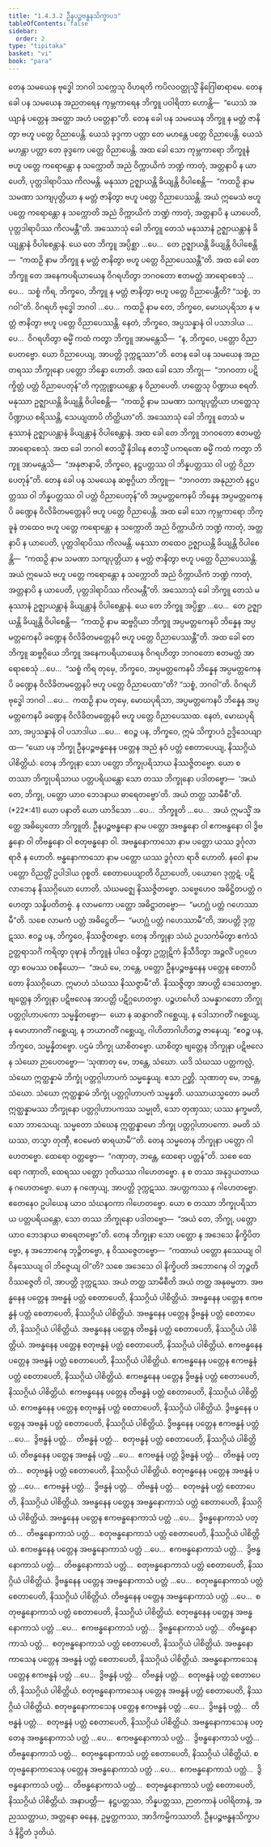 ```yaml
---
title: "1.4.3.2 ဦနပဉ္စဗန္ဓနသိက္ခာပဒ"
tableOfContents: false
sidebar:
  order: 2
type: "tipitaka"
basket: "vi"
book: "para"
---
```



<DynamicBreadcrumb />

<Division number="609" book="para" e="ch" v="1" p="355">

<Paragraph number="2273" book="para">
တေန သမယေန ဗုဒ္ဓေါ ဘဂဝါ သက္ကေသု ဝိဟရတိ ကပိလဝတ္ထုသ္မိံ နိဂြေါဓာရာမေ. တေန ခေါ ပန သမယေန အညတရေန ကုမ္ဘကာရေန ဘိက္ခူ ပဝါရိတာ ဟောန္တိ—  “ယေသံ အယျာနံ ပတ္တေန အတ္ထော အဟံ ပတ္တေနာ”တိ. တေန ခေါ ပန သမယေန ဘိက္ခူ န မတ္တံ ဇာနိတွာ ဗဟူ ပတ္တေ ဝိညာပေန္တိ. ယေသံ ခုဒ္ဒကာ ပတ္တာ တေ မဟန္တေ ပတ္တေ ဝိညာပေန္တိ. ယေသံ မဟန္တာ ပတ္တာ တေ ခုဒ္ဒကေ ပတ္တေ ဝိညာပေန္တိ. အထ ခေါ သော ကုမ္ဘကာရော ဘိက္ခူနံ ဗဟူ ပတ္တေ ကရောန္တော န သက္ကောတိ အညံ ဝိက္ကာယိကံ ဘဏ္ဍံ ကာတုံ, အတ္တနာပိ န ယာပေတိ, ပုတ္တဒါရာပိဿ ကိလမန္တိ. မနုဿာ ဥဇ္ဈာယန္တိ ခိယျန္တိ ဝိပါစေန္တိ—  “ကထဉှိ နာမ သမဏာ သကျပုတ္တိယာ န မတ္တံ ဇာနိတွာ ဗဟူ ပတ္တေ ဝိညာပေဿန္တိ. အယံ ဣမေသံ ဗဟူ ပတ္တေ ကရောန္တော န သက္ကောတိ အညံ ဝိက္ကာယိကံ ဘဏ္ဍံ ကာတုံ, အတ္တနာပိ န ယာပေတိ, ပုတ္တဒါရာပိဿ ကိလမန္တီ”တိ.
</Paragraph>

<Paragraph number="2274" book="para">
အဿောသုံ ခေါ ဘိက္ခူ တေသံ မနုဿာနံ ဥဇ္ဈာယန္တာနံ ခိယျန္တာနံ ဝိပါစေန္တာနံ. ယေ တေ ဘိက္ခူ အပ္ပိစ္ဆာ …ပေ…  တေ ဥဇ္ဈာယန္တိ ခိယျန္တိ ဝိပါစေန္တိ—  “ကထဉှိ နာမ ဘိက္ခူ န မတ္တံ ဇာနိတွာ ဗဟူ ပတ္တေ ဝိညာပေဿန္တီ”တိ.
</Paragraph>

<Paragraph number="2275" book="para">
အထ ခေါ တေ ဘိက္ခူ တေ အနေကပရိယာယေန ဝိဂရဟိတွာ ဘဂဝတော ဧတမတ္ထံ အာရောစေသုံ …ပေ…  သစ္စံ ကိရ, ဘိက္ခဝေ, ဘိက္ခူ န မတ္တံ ဇာနိတွာ ဗဟူ ပတ္တေ ဝိညာပေန္တီတိ? “သစ္စံ, ဘဂဝါ”တိ. ဝိဂရဟိ ဗုဒ္ဓေါ ဘဂဝါ …ပေ…  ကထဉှိ နာမ တေ, ဘိက္ခဝေ, မောဃပုရိသာ န မတ္တံ ဇာနိတွာ ဗဟူ ပတ္တေ ဝိညာပေဿန္တိ. နေတံ, ဘိက္ခဝေ, အပ္ပသန္နာနံ ဝါ ပသာဒါယ …ပေ…  ဝိဂရဟိတွာ ဓမ္မိံ ကထံ ကတွာ ဘိက္ခူ အာမန္တေသိ—  “န, ဘိက္ခဝေ, ပတ္တော ဝိညာပေတဗ္ဗော. ယော ဝိညာပေယျ, အာပတ္တိ ဒုက္ကဋဿာ”တိ.
</Paragraph>

</Division>
<Division number="610" book="para" e="ch" v="1" p="355">

<Paragraph number="2276" book="para">
တေန ခေါ ပန သမယေန အညတရဿ ဘိက္ခုနော ပတ္တော ဘိန္နော ဟောတိ. အထ ခေါ သော ဘိက္ခု—  “ဘဂဝတာ ပဋိက္ခိတ္တံ ပတ္တံ ဝိညာပေတုန်”တိ ကုက္ကုစ္စာယန္တော န ဝိညာပေတိ. ဟတ္ထေသု ပိဏ္ဍာယ စရတိ. မနုဿာ ဥဇ္ဈာယန္တိ ခိယျန္တိ ဝိပါစေန္တိ—  “ကထဉှိ နာမ သမဏာ သကျပုတ္တိယာ ဟတ္ထေသု ပိဏ္ဍာယ စရိဿန္တိ, သေယျထာပိ တိတ္ထိယာ”တိ.
</Paragraph>

<Paragraph number="2277" book="para">
အဿောသုံ ခေါ ဘိက္ခူ တေသံ မနုဿာနံ ဥဇ္ဈာယန္တာနံ ခိယျန္တာနံ ဝိပါစေန္တာနံ. အထ ခေါ တေ ဘိက္ခူ ဘဂဝတော ဧတမတ္ထံ အာရောစေသုံ. အထ ခေါ ဘဂဝါ ဧတသ္မိံ နိဒါနေ ဧတသ္မိံ ပကရဏေ ဓမ္မိံ ကထံ ကတွာ ဘိက္ခူ အာမန္တေသိ—  “အနုဇာနာမိ, ဘိက္ခဝေ, နဋ္ဌပတ္တဿ ဝါ ဘိန္နပတ္တဿ ဝါ ပတ္တံ ဝိညာပေတုန်”တိ.
</Paragraph>

</Division>
<Division number="611" book="para" e="ch" v="1" p="356">

<Paragraph number="2278" book="para">
တေန ခေါ ပန သမယေန ဆဗ္ဗဂ္ဂိယာ ဘိက္ခူ—  “ဘဂဝတာ အနုညာတံ နဋ္ဌပတ္တဿ ဝါ ဘိန္နပတ္တဿ ဝါ ပတ္တံ ဝိညာပေတုန်”တိ အပ္ပမတ္တကေနပိ ဘိန္နေန အပ္ပမတ္တကေနပိ ခဏ္ဍေန ဝိလိခိတမတ္တေနပိ ဗဟူ ပတ္တေ ဝိညာပေန္တိ. အထ ခေါ သော ကုမ္ဘကာရော ဘိက္ခူနံ တထေဝ ဗဟူ ပတ္တေ ကရောန္တော န သက္ကောတိ အညံ ဝိက္ကာယိကံ ဘဏ္ဍံ ကာတုံ, အတ္တနာပိ န ယာပေတိ, ပုတ္တဒါရာပိဿ ကိလမန္တိ. မနုဿာ တထေဝ ဥဇ္ဈာယန္တိ ခိယျန္တိ ဝိပါစေန္တိ—  “ကထဉှိ နာမ သမဏာ သကျပုတ္တိယာ န မတ္တံ ဇာနိတွာ ဗဟူ ပတ္တေ ဝိညာပေဿန္တိ. အယံ ဣမေသံ ဗဟူ ပတ္တေ ကရောန္တော န သက္ကောတိ အညံ ဝိက္ကာယိကံ ဘဏ္ဍံ ကာတုံ, အတ္တနာပိ န ယာပေတိ, ပုတ္တဒါရာပိဿ ကိလမန္တီ”တိ.
</Paragraph>

<Paragraph number="2279" book="para">
အဿောသုံ ခေါ ဘိက္ခူ တေသံ မနုဿာနံ ဥဇ္ဈာယန္တာနံ ခိယျန္တာနံ ဝိပါစေန္တာနံ. ယေ တေ ဘိက္ခူ အပ္ပိစ္ဆာ …ပေ…  တေ ဥဇ္ဈာယန္တိ ခိယျန္တိ ဝိပါစေန္တိ—  “ကထဉှိ နာမ ဆဗ္ဗဂ္ဂိယာ ဘိက္ခူ အပ္ပမတ္တကေနပိ ဘိန္နေန အပ္ပမတ္တကေနပိ ခဏ္ဍေန ဝိလိခိတမတ္တေနပိ ဗဟူ ပတ္တေ ဝိညာပေဿန္တီ”တိ.
</Paragraph>

<Paragraph number="2280" book="para">
အထ ခေါ တေ ဘိက္ခူ ဆဗ္ဗဂ္ဂိယေ ဘိက္ခူ အနေကပရိယာယေန ဝိဂရဟိတွာ ဘဂဝတော ဧတမတ္ထံ အာရောစေသုံ …ပေ…  “သစ္စံ ကိရ တုမှေ, ဘိက္ခဝေ, အပ္ပမတ္တကေနပိ ဘိန္နေန အပ္ပမတ္တကေနပိ ခဏ္ဍေန ဝိလိခိတမတ္တေနပိ ဗဟူ ပတ္တေ ဝိညာပေထာ”တိ? “သစ္စံ, ဘဂဝါ”တိ. ဝိဂရဟိ ဗုဒ္ဓေါ ဘဂဝါ …ပေ…  ကထဉှိ နာမ တုမှေ, မောဃပုရိသာ, အပ္ပမတ္တကေနပိ ဘိန္နေန အပ္ပမတ္တကေနပိ ခဏ္ဍေန ဝိလိခိတမတ္တေနပိ ဗဟူ ပတ္တေ ဝိညာပေဿထ. နေတံ, မောဃပုရိသာ, အပ္ပသန္နာနံ ဝါ ပသာဒါယ …ပေ…  ဧဝဉ္စ ပန, ဘိက္ခဝေ, ဣမံ သိက္ခာပဒံ ဥဒ္ဒိသေယျာထ—
</Paragraph>

</Division>
<Division number="612" book="para" e="ch" v="1" p="356">

<Paragraph number="2281" book="para">
<Emphasis>“ယော ပန ဘိက္ခု ဦနပဉ္စဗန္ဓနေန ပတ္တေန အညံ နဝံ ပတ္တံ စေတာပေယျ, နိဿဂ္ဂိယံ ပါစိတ္တိယံ. တေန ဘိက္ခုနာ သော ပတ္တော ဘိက္ခုပရိသာယ နိဿဇ္ဇိတဗ္ဗော. ယော စ တဿာ ဘိက္ခုပရိသာယ ပတ္တပရိယန္တော သော တဿ ဘိက္ခုနော ပဒါတဗ္ဗော—  ‘အယံ တေ, ဘိက္ခု, ပတ္တော ယာဝ ဘေဒနာယ ဓာရေတဗ္ဗော’တိ. အယံ တတ္ထ သာမီစီ”</Emphasis>တိ. (*22*:<Emphasis>41</Emphasis>)
</Paragraph>

</Division>
<Division number="613" book="para" e="ch" v="1" p="356">

<Paragraph number="2282" book="para">
<Emphasis>ယော ပနာ</Emphasis>တိ ယော ယာဒိသော …ပေ…  <Emphasis>ဘိက္ခူ</Emphasis>တိ …ပေ…  အယံ ဣမသ္မိံ အတ္ထေ အဓိပ္ပေတော ဘိက္ခူတိ.
</Paragraph>

<Paragraph number="2283" book="para">
<Emphasis>ဦနပဉ္စဗန္ဓနော</Emphasis> နာမ ပတ္တော အဗန္ဓနော ဝါ ဧကဗန္ဓနော ဝါ ဒွိဗန္ဓနော ဝါ တိဗန္ဓနော ဝါ စတုဗန္ဓနော ဝါ. အဗန္ဓနောကာသော နာမ ပတ္တော ယဿ ဒွင်္ဂုလာ ရာဇိ န ဟောတိ. ဗန္ဓနောကာသော နာမ ပတ္တော ယဿ ဒွင်္ဂုလာ ရာဇိ ဟောတိ. <Emphasis>နဝေါ</Emphasis> နာမ ပတ္တော ဝိညတ္တိံ ဥပါဒါယ ဝုစ္စတိ.
</Paragraph>

<Paragraph number="2284" book="para">
<Emphasis>စေတာပေယျာ</Emphasis>တိ ဝိညာပေတိ, ပယောဂေ ဒုက္ကဋံ. ပဋိလာဘေန နိဿဂ္ဂိယော ဟောတိ. သံဃမဇ္ဈေ နိဿဇ္ဇိတဗ္ဗော. သဗ္ဗေဟေဝ အဓိဋ္ဌိတပတ္တံ ဂဟေတွာ သန္နိပတိတဗ္ဗံ. န လာမကော ပတ္တော အဓိဋ္ဌာတဗ္ဗော—  “မဟဂ္ဃံ ပတ္တံ ဂဟေဿာမီ”တိ. သစေ လာမကံ ပတ္တံ အဓိဋ္ဌေတိ—  “မဟဂ္ဃံ ပတ္တံ ဂဟေဿာမီ”တိ, အာပတ္တိ ဒုက္ကဋဿ. ဧဝဉ္စ ပန, ဘိက္ခဝေ, နိဿဇ္ဇိတဗ္ဗော. တေန ဘိက္ခုနာ သံဃံ ဥပသင်္ကမိတွာ ဧကံသံ ဥတ္တရာသင်္ဂံ ကရိတွာ ဝုဍ္ဎာနံ ဘိက္ခူနံ ပါဒေ ဝန္ဒိတွာ ဥက္ကုဋိကံ နိသီဒိတွာ အဉ္ဇလိံ ပဂ္ဂဟေတွာ ဧဝမဿ ဝစနီယော—  “အယံ မေ, ဘန္တေ, ပတ္တော ဦနပဉ္စဗန္ဓနေန ပတ္တေန စေတာပိတော နိဿဂ္ဂိယော. ဣမာဟံ သံဃဿ နိဿဇ္ဇာမီ”တိ. နိဿဇ္ဇိတွာ အာပတ္တိ ဒေသေတဗ္ဗာ. ဗျတ္တေန ဘိက္ခုနာ ပဋိဗလေန အာပတ္တိ ပဋိဂ္ဂဟေတဗ္ဗာ. ပဉ္စဟင်္ဂေဟိ သမန္နာဂတော ဘိက္ခု ပတ္တဂ္ဂါဟာပကော သမ္မန္နိတဗ္ဗော—  ယော န ဆန္ဒာဂတိံ ဂစ္ဆေယျ, န ဒေါသာဂတိံ ဂစ္ဆေယျ, န မောဟာဂတိံ ဂစ္ဆေယျ, န ဘယာဂတိံ ဂစ္ဆေယျ, ဂါဟိတာဂါဟိတဉ္စ ဇာနေယျ. “ဧဝဉ္စ ပန, ဘိက္ခဝေ, သမ္မန္နိတဗ္ဗော. ပဌမံ ဘိက္ခု ယာစိတဗ္ဗော. ယာစိတွာ ဗျတ္တေန ဘိက္ခုနာ ပဋိဗလေန သံဃော ဉာပေတဗ္ဗော—
</Paragraph>

</Division>
<Division number="614" book="para" e="ch" v="1" p="357">

<Paragraph number="2285" book="para">
‘သုဏာတု မေ, ဘန္တေ, သံဃော. ယဒိ သံဃဿ ပတ္တကလ္လံ, သံဃော ဣတ္ထန္နာမံ ဘိက္ခုံ ပတ္တဂ္ဂါဟာပကံ သမ္မန္နေယျ. ဧသာ ဉတ္တိ.
</Paragraph>

<Paragraph number="2286" book="para">
သုဏာတု မေ, ဘန္တေ, သံဃော. သံဃော ဣတ္ထန္နာမံ ဘိက္ခုံ ပတ္တဂ္ဂါဟာပကံ သမ္မန္နတိ. ယဿာယသ္မတော ခမတိ ဣတ္ထန္နာမဿ ဘိက္ခုနော ပတ္တဂ္ဂါဟာပကဿ သမ္မုတိ, သော တုဏှဿ; ယဿ နက္ခမတိ, သော ဘာသေယျ.
</Paragraph>

<Paragraph number="2287" book="para">
သမ္မတော သံဃေန ဣတ္ထန္နာမော ဘိက္ခု ပတ္တဂ္ဂါဟာပကော. ခမတိ သံဃဿ, တသ္မာ တုဏှီ, ဧဝမေတံ ဓာရယာမီ’”တိ.
</Paragraph>

</Division>
<Division number="615" book="para" e="ch" v="1" p="357">

<Paragraph number="2288" book="para">
တေန သမ္မတေန ဘိက္ခုနာ ပတ္တော ဂါဟေတဗ္ဗော. ထေရော ဝတ္တဗ္ဗော—  “ဂဏှာတု, ဘန္တေ, ထေရော ပတ္တန်”တိ. သစေ ထေရော ဂဏှာတိ, ထေရဿ ပတ္တော ဒုတိယဿ ဂါဟေတဗ္ဗော. န စ တဿ အနုဒ္ဒယတာယ န ဂဟေတဗ္ဗော. ယော န ဂဏှေယျ, အာပတ္တိ ဒုက္ကဋဿ. အပတ္တကဿ န ဂါဟေတဗ္ဗော. ဧတေနေဝ ဥပါယေန ယာဝ သံဃနဝကာ ဂါဟေတဗ္ဗော. ယော စ တဿာ ဘိက္ခုပရိသာယ ပတ္တပရိယန္တော, သော တဿ ဘိက္ခုနော ပဒါတဗ္ဗော—  “အယံ တေ, ဘိက္ခု, ပတ္တော ယာဝ ဘေဒနာယ ဓာရေတဗ္ဗော”တိ.
</Paragraph>

<Paragraph number="2289" book="para">
တေန ဘိက္ခုနာ သော ပတ္တော န အဒေသေ နိက္ခိပိတဗ္ဗော, န အဘောဂေန ဘုဉ္ဇိတဗ္ဗော, န ဝိဿဇ္ဇေတဗ္ဗော—  “ကထာယံ ပတ္တော နဿေယျ ဝါ ဝိနဿေယျ ဝါ ဘိဇ္ဇေယျ ဝါ”တိ? သစေ အဒေသေ ဝါ နိက္ခိပတိ အဘောဂေန ဝါ ဘုဉ္ဇတိ ဝိဿဇ္ဇေတိ ဝါ, အာပတ္တိ ဒုက္ကဋဿ.
</Paragraph>

<Paragraph number="2290" book="para">
<Emphasis>အယံ တတ္ထ သာမီစီ</Emphasis>တိ အယံ တတ္ထ အနုဓမ္မတာ.
</Paragraph>

</Division>
<Division number="616" book="para" e="ch" v="1" p="358">

<Paragraph number="2291" book="para">
အဗန္ဓနေန ပတ္တေန အဗန္ဓနံ ပတ္တံ စေတာပေတိ, နိဿဂ္ဂိယံ ပါစိတ္တိယံ. အဗန္ဓနေန ပတ္တေန ဧကဗန္ဓနံ ပတ္တံ စေတာပေတိ, နိဿဂ္ဂိယံ ပါစိတ္တိယံ. အဗန္ဓနေန ပတ္တေန ဒွိဗန္ဓနံ ပတ္တံ စေတာပေတိ, နိဿဂ္ဂိယံ ပါစိတ္တိယံ. အဗန္ဓနေန ပတ္တေန တိဗန္ဓနံ ပတ္တံ စေတာပေတိ, နိဿဂ္ဂိယံ ပါစိတ္တိယံ. အဗန္ဓနေန ပတ္တေန စတုဗန္ဓနံ ပတ္တံ စေတာပေတိ, နိဿဂ္ဂိယံ ပါစိတ္တိယံ.
</Paragraph>

<Paragraph number="2292" book="para">
ဧကဗန္ဓနေန ပတ္တေန အဗန္ဓနံ ပတ္တံ စေတာပေတိ, နိဿဂ္ဂိယံ ပါစိတ္တိယံ. ဧကဗန္ဓနေန ပတ္တေန ဧကဗန္ဓနံ ပတ္တံ စေတာပေတိ, နိဿဂ္ဂိယံ ပါစိတ္တိယံ. ဧကဗန္ဓနေန ပတ္တေန ဒွိဗန္ဓနံ ပတ္တံ စေတာပေတိ, နိဿဂ္ဂိယံ ပါစိတ္တိယံ. ဧကဗန္ဓနေန ပတ္တေန တိဗန္ဓနံ ပတ္တံ စေတာပေတိ, နိဿဂ္ဂိယံ ပါစိတ္တိယံ. ဧကဗန္ဓနေန ပတ္တေန စတုဗန္ဓနံ ပတ္တံ စေတာပေတိ, နိဿဂ္ဂိယံ ပါစိတ္တိယံ.
</Paragraph>

<Paragraph number="2293" book="para">
ဒွိဗန္ဓနေန ပတ္တေန အဗန္ဓနံ ပတ္တံ စေတာပေတိ, နိဿဂ္ဂိယံ ပါစိတ္တိယံ. ဒွိဗန္ဓနေန ပတ္တေန ဧကဗန္ဓနံ ပတ္တံ …ပေ…  ဒွိဗန္ဓနံ ပတ္တံ…  တိဗန္ဓနံ ပတ္တံ…  စတုဗန္ဓနံ ပတ္တံ စေတာပေတိ, နိဿဂ္ဂိယံ ပါစိတ္တိယံ.
</Paragraph>

<Paragraph number="2294" book="para">
တိဗန္ဓနေန ပတ္တေန အဗန္ဓနံ ပတ္တံ …ပေ…  ဧကဗန္ဓနံ ပတ္တံ ဒွိဗန္ဓနံ ပတ္တံ…  တိဗန္ဓနံ ပတ္တံ…  စတုဗန္ဓနံ ပတ္တံ စေတာပေတိ, နိဿဂ္ဂိယံ ပါစိတ္တိယံ.
</Paragraph>

<Paragraph number="2295" book="para">
စတုဗန္ဓနေန ပတ္တေန အဗန္ဓနံ ပတ္တံ …ပေ…  ဧကဗန္ဓနံ ပတ္တံ…  ဒွိဗန္ဓနံ ပတ္တံ…  တိဗန္ဓနံ ပတ္တံ…  စတုဗန္ဓနံ ပတ္တံ စေတာပေတိ, နိဿဂ္ဂိယံ ပါစိတ္တိယံ.
</Paragraph>

<Paragraph number="2296" book="para">
အဗန္ဓနေန ပတ္တေန အဗန္ဓနောကာသံ ပတ္တံ စေတာပေတိ, နိဿဂ္ဂိယံ ပါစိတ္တိယံ. အဗန္ဓနေန ပတ္တေန ဧကဗန္ဓနောကာသံ ပတ္တံ …ပေ…  ဒွိဗန္ဓနောကာသံ ပတ္တံ…  တိဗန္ဓနောကာသံ ပတ္တံ…  စတုဗန္ဓနောကာသံ ပတ္တံ စေတာပေတိ, နိဿဂ္ဂိယံ ပါစိတ္တိယံ.
</Paragraph>

<Paragraph number="2297" book="para">
ဧကဗန္ဓနေန ပတ္တေန အဗန္ဓနောကာသံ ပတ္တံ …ပေ…  ဧကဗန္ဓနောကာသံ ပတ္တံ…  ဒွိဗန္ဓနောကာသံ ပတ္တံ…  တိဗန္ဓနောကာသံ ပတ္တံ…  စတုဗန္ဓနောကာသံ ပတ္တံ စေတာပေတိ, နိဿဂ္ဂိယံ ပါစိတ္တိယံ.
</Paragraph>

<Paragraph number="2298" book="para">
ဒွိဗန္ဓနေန ပတ္တေန အဗန္ဓနောကာသံ ပတ္တံ …ပေ…  စတုဗန္ဓနောကာသံ ပတ္တံ စေတာပေတိ, နိဿဂ္ဂိယံ ပါစိတ္တိယံ.
</Paragraph>

<Paragraph number="2299" book="para">
တိဗန္ဓနေန ပတ္တေန အဗန္ဓနောကာသံ ပတ္တံ …ပေ…  စတုဗန္ဓနောကာသံ ပတ္တံ စေတာပေတိ, နိဿဂ္ဂိယံ ပါစိတ္တိယံ.
</Paragraph>

<Paragraph number="2300" book="para">
စတုဗန္ဓနေန ပတ္တေန အဗန္ဓနောကာသံ ပတ္တံ …ပေ…  ဧကဗန္ဓနောကာသံ ပတ္တံ…  ဒွိဗန္ဓနောကာသံ ပတ္တံ…  တိဗန္ဓနောကာသံ ပတ္တံ…  စတုဗန္ဓနောကာသံ ပတ္တံ စေတာပေတိ, နိဿဂ္ဂိယံ ပါစိတ္တိယံ.
</Paragraph>

<Paragraph number="2301" book="para">
အဗန္ဓနောကာသေန ပတ္တေန အဗန္ဓနံ ပတ္တံ စေတာပေတိ, နိဿဂ္ဂိယံ ပါစိတ္တိယံ. အဗန္ဓနောကာသေန ပတ္တေန ဧကဗန္ဓနံ ပတ္တံ …ပေ…  ဒွိဗန္ဓနံ ပတ္တံ…  တိဗန္ဓနံ ပတ္တံ…  စတုဗန္ဓနံ ပတ္တံ စေတာပေတိ, နိဿဂ္ဂိယံ ပါစိတ္တိယံ.
</Paragraph>

<Paragraph number="2302" book="para">
စတုဗန္ဓနောကာသေန ပတ္တေန အဗန္ဓနံ ပတ္တံ စေတာပေတိ, နိဿဂ္ဂိယံ ပါစိတ္တိယံ. စတုဗန္ဓနောကာသေန ပတ္တေန ဧကဗန္ဓနံ ပတ္တံ …ပေ…  ဒွိဗန္ဓနံ ပတ္တံ…  တိဗန္ဓနံ ပတ္တံ…  စတုဗန္ဓနံ ပတ္တံ စေတာပေတိ, နိဿဂ္ဂိယံ ပါစိတ္တိယံ.
</Paragraph>

<Paragraph number="2303" book="para">
အဗန္ဓနောကာသေန ပတ္တေန အဗန္ဓနောကာသံ ပတ္တံ …ပေ…  ဧကဗန္ဓနောကာသံ ပတ္တံ…  ဒွိဗန္ဓနောကာသံ ပတ္တံ…  တိဗန္ဓနောကာသံ ပတ္တံ…  စတုဗန္ဓနောကာသံ ပတ္တံ စေတာပေတိ, နိဿဂ္ဂိယံ ပါစိတ္တိယံ.
</Paragraph>

<Paragraph number="2304" book="para">
စတုဗန္ဓနောကာသေန ပတ္တေန အဗန္ဓနောကာသံ ပတ္တံ …ပေ…  ဧကဗန္ဓနောကာသံ ပတ္တံ…  ဒွိဗန္ဓနောကာသံ ပတ္တံ…  တိဗန္ဓနောကာသံ ပတ္တံ…  စတုဗန္ဓနောကာသံ ပတ္တံ စေတာပေတိ, နိဿဂ္ဂိယံ ပါစိတ္တိယံ.
</Paragraph>

</Division>
<Division number="617" book="para" e="ch" v="1" p="359">

<Paragraph number="2305" book="para">
အနာပတ္တိ—  နဋ္ဌပတ္တဿ, ဘိန္နပတ္တဿ, ဉာတကာနံ ပဝါရိတာနံ, အညဿတ္ထာယ, အတ္တနော ဓနေန, ဥမ္မတ္တကဿ, အာဒိကမ္မိကဿာတိ.

</Paragraph>
</Division>

<Paragraph number="2306" type="center" book="para">
ဦနပဉ္စဗန္ဓနသိက္ခာပဒံ နိဋ္ဌိတံ ဒုတိယံ.
</Paragraph>